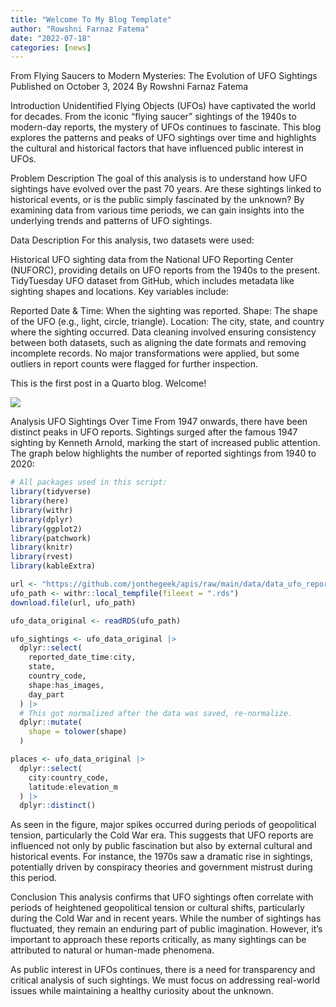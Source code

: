 ```yaml
---
title: "Welcome To My Blog Template"
author: "Rowshni Farnaz Fatema"
date: "2022-07-18"
categories: [news]
---
```



From Flying Saucers to Modern Mysteries: The Evolution of UFO Sightings
Published on October 3, 2024
By Rowshni Farnaz Fatema

Introduction
Unidentified Flying Objects (UFOs) have captivated the world for decades. From the iconic "flying saucer" sightings of the 1940s to modern-day reports, the mystery of UFOs continues to fascinate. This blog explores the patterns and peaks of UFO sightings over time and highlights the cultural and historical factors that have influenced public interest in UFOs.

Problem Description
The goal of this analysis is to understand how UFO sightings have evolved over the past 70 years. Are these sightings linked to historical events, or is the public simply fascinated by the unknown? By examining data from various time periods, we can gain insights into the underlying trends and patterns of UFO sightings.




Data Description
For this analysis, two datasets were used:

Historical UFO sighting data from the National UFO Reporting Center (NUFORC), providing details on UFO reports from the 1940s to the present.
TidyTuesday UFO dataset from GitHub, which includes metadata like sighting shapes and locations.
Key variables include:

Reported Date & Time: When the sighting was reported.
Shape: The shape of the UFO (e.g., light, circle, triangle).
Location: The city, state, and country where the sighting occurred.
Data cleaning involved ensuring consistency between both datasets, such as aligning the date formats and removing incomplete records. No major transformations were applied, but some outliers in report counts were flagged for further inspection.






This is the first post in a Quarto blog. Welcome!

![](ufo.jpg)

Analysis
UFO Sightings Over Time
From 1947 onwards, there have been distinct peaks in UFO reports. Sightings surged after the famous 1947 sighting by Kenneth Arnold, marking the start of increased public attention. The graph below highlights the number of reported sightings from 1940 to 2020:


```r
# All packages used in this script:
library(tidyverse)
library(here)
library(withr)
library(dplyr)
library(ggplot2)
library(patchwork)
library(knitr)
library(rvest)
library(kableExtra)

```



```r
url <- "https://github.com/jonthegeek/apis/raw/main/data/data_ufo_reports_with_day_part.rds"
ufo_path <- withr::local_tempfile(fileext = ".rds")
download.file(url, ufo_path)
```



```r
ufo_data_original <- readRDS(ufo_path)
```


```r
ufo_sightings <- ufo_data_original |> 
  dplyr::select(
    reported_date_time:city,
    state, 
    country_code,
    shape:has_images,
    day_part
  ) |> 
  # This got normalized after the data was saved, re-normalize.
  dplyr::mutate(
    shape = tolower(shape)
  )
```



```r
places <- ufo_data_original |>
  dplyr::select(
    city:country_code, 
    latitude:elevation_m
  ) |> 
  dplyr::distinct()
```



As seen in the figure, major spikes occurred during periods of geopolitical tension, particularly the Cold War era. This suggests that UFO reports are influenced not only by public fascination but also by external cultural and historical events. For instance, the 1970s saw a dramatic rise in sightings, potentially driven by conspiracy theories and government mistrust during this period.


Conclusion
This analysis confirms that UFO sightings often correlate with periods of heightened geopolitical tension or cultural shifts, particularly during the Cold War and in recent years. While the number of sightings has fluctuated, they remain an enduring part of public imagination. However, it’s important to approach these reports critically, as many sightings can be attributed to natural or human-made phenomena.

As public interest in UFOs continues, there is a need for transparency and critical analysis of such sightings. We must focus on addressing real-world issues while maintaining a healthy curiosity about the unknown.
